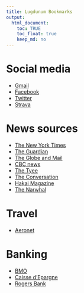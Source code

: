 ```yaml
---
title: Lugdunum Bookmarks
output:
  html_document:
    toc: TRUE
    toc_float: true
    keep_md: no
---
```


# Social media

- [Gmail](https://mail.google.com)
- [Facebook](https://www.facebook.com)
- [Twitter](https://www.twitter.com)
- [Strava](https://www.strava.com)

# News sources

- [The New York Times](https://www.nytimes.com)
- [The Guardian](https://www.guardian.co.uk)
- [The Globe and Mail](https://www.theglobeandmail.com)
- [CBC news](https://www.cbc.ca/news)
- [The Tyee](https://www.thetyee.ca)
- [The Conversation](https://theconversation.com/ca)
- [Hakai Magazine](https://www.hakaimagazine.com)
- [The Narwhal](https://www.thenarwhal.ca)

# Travel

- [Aeronet](https://acaeronet.aircanada.ca)

# Banking

- [BMO](https://www.bmo.com)
- [Caisse d'Epargne](https://www.caisse-epargne.fr)
- [Rogers Bank](https://www.rogersbank.com)

